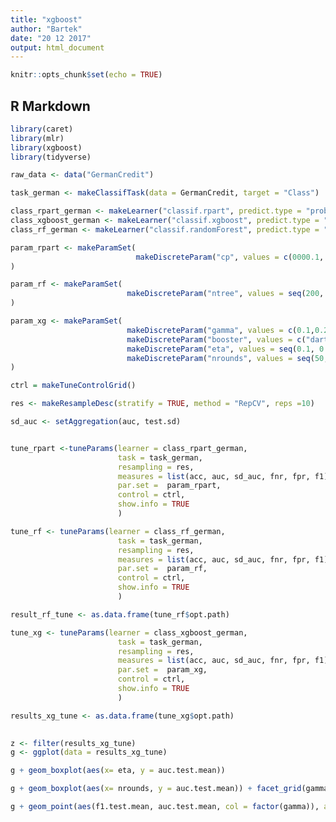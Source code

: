 ```yaml
---
title: "xgboost"
author: "Bartek"
date: "20 12 2017"
output: html_document
---
```


```r
knitr::opts_chunk$set(echo = TRUE)
```

## R Markdown
```r
library(caret)
library(mlr)
library(xgboost)
library(tidyverse)
```

```r

raw_data <- data("GermanCredit")

task_german <- makeClassifTask(data = GermanCredit, target = "Class")

class_rpart_german <- makeLearner("classif.rpart", predict.type = "prob")
class_xgboost_german <- makeLearner("classif.xgboost", predict.type = "prob")
class_rf_german <- makeLearner("classif.randomForest", predict.type = "prob")

param_rpart <- makeParamSet(
                            makeDiscreteParam("cp", values = c(0000.1, 0.001, 0.01))
)

param_rf <- makeParamSet(
                          makeDiscreteParam("ntree", values = seq(200, 700, 100))
)

param_xg <- makeParamSet(
                          makeDiscreteParam("gamma", values = c(0.1,0.2)),
                          makeDiscreteParam("booster", values = c("dart")),
                          makeDiscreteParam("eta", values = seq(0.1, 0.2)),
                          makeDiscreteParam("nrounds", values = seq(50, 500, 50))
)

ctrl = makeTuneControlGrid()

res <- makeResampleDesc(stratify = TRUE, method = "RepCV", reps =10)

sd_auc <- setAggregation(auc, test.sd)


tune_rpart <-tuneParams(learner = class_rpart_german,
                        task = task_german,
                        resampling = res,
                        measures = list(acc, auc, sd_auc, fnr, fpr, f1),
                        par.set =  param_rpart,
                        control = ctrl,
                        show.info = TRUE
                        )

tune_rf <- tuneParams(learner = class_rf_german,
                        task = task_german,
                        resampling = res,
                        measures = list(acc, auc, sd_auc, fnr, fpr, f1),
                        par.set =  param_rf,
                        control = ctrl,
                        show.info = TRUE
                        )

result_rf_tune <- as.data.frame(tune_rf$opt.path)

tune_xg <- tuneParams(learner = class_xgboost_german,
                        task = task_german,
                        resampling = res,
                        measures = list(acc, auc, sd_auc, fnr, fpr, f1),
                        par.set =  param_xg,
                        control = ctrl,
                        show.info = TRUE
                        )

results_xg_tune <- as.data.frame(tune_xg$opt.path)
                        

z <- filter(results_xg_tune)
g <- ggplot(data = results_xg_tune)  

g + geom_boxplot(aes(x= eta, y = auc.test.mean))

g + geom_boxplot(aes(x= nrounds, y = auc.test.mean)) + facet_grid(gamma ~.)

g + geom_point(aes(f1.test.mean, auc.test.mean, col = factor(gamma)), alpha = 0.5, position = "jitter")
```


